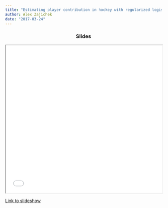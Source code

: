 ```yaml
---
title: "Estimating player contribution in hockey with regularized logistic regression"
author: Alex Zajichek
date: "2017-03-24"
---
```


```{=html}
<center>
<h3>Slides</h3>
<iframe width = 100% height = 475px class="slide-deck" src="hockeyPresentation.pdf"></iframe>
</center>
```

[Link to slideshow](hockeyPresentation.pdf)